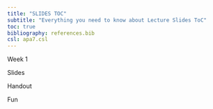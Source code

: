 ```yaml
---
title: "SLIDES TOC"
subtitle: "Everything you need to know about Lecture Slides ToC"
toc: true
bibliography: references.bib
csl: apa7.csl
---
```


Week 1

Slides

Handout

Fun
